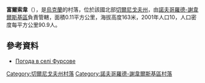 {{coord|52|6|16|N|33|10|44|E|scale:100000|display=title}}

'''富爾索韋'''（{{lang-uk|Фурсове}}），是[[烏克蘭|烏克蘭]]的村落，位於該國北部[[切爾尼戈夫州|切爾尼戈夫州]]，由[[諾夫哥羅德-謝韋爾斯基區|諾夫哥羅德-謝韋爾斯基區]]負責管轄，面積0.11平方公里，海拔高度163米，2001年人口10，人口密度每平方公里90.9人。

==參考資料==
* [http://weather.in.ua/ua/chernigovskaja/27221 Погода в селі Фурсове] {{Wayback|url=http://weather.in.ua/ua/chernigovskaja/27221 |date=20111220105251 }}

[[Category:切爾尼戈夫州村落|Category:切爾尼戈夫州村落]]
[[Category:諾夫哥羅德-謝韋爾斯基區村落|Category:諾夫哥羅德-謝韋爾斯基區村落]]


{{Chernihiv-geo-stub}}